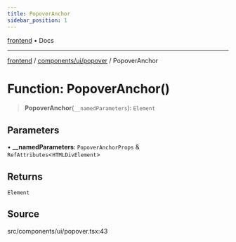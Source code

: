 ```yaml
---
title: PopoverAnchor
sidebar_position: 1
---
```


[frontend](../../../..) • Docs

***

[frontend](../../../..) / [components/ui/popover](..) / PopoverAnchor

# Function: PopoverAnchor()

> **PopoverAnchor**(`__namedParameters`): `Element`

## Parameters

• **\_\_namedParameters**: `PopoverAnchorProps` & `RefAttributes`\<`HTMLDivElement`\>

## Returns

`Element`

## Source

src/components/ui/popover.tsx:43

